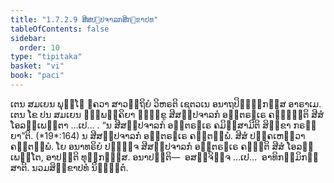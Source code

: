 ```yaml
---
title: "1.7.2.9 ສີສປ຺ປຈາລກສິກ຺ຂາປທ"
tableOfContents: false
sidebar:
  order: 10
type: "tipitaka"
basket: "vi"
book: "paci"
---
```



<DynamicBreadcrumb />

<Division number="594" book="paci">

<Paragraph number="1775" book="paci">
ເຕນ ສມເຍນ ພຸທ຺ໂຘ ຠຄວາ ສາວຕ຺ຖິຍໍ ວິຫຣຕິ ເຊຕວເນ ອນາຖປິຓ຺ຑິກສ຺ສ ອາຣາເມ. ເຕນ ໂຂ ປນ ສມເຍນ ຉພ຺ພຄ຺ຄິຍາ ຠິກ຺ຂູ ສີສປ຺ປຈາລກໍ ອນ຺ຕຣຆເຣ ຄຈ຺ຉນ຺ຕິ ສີສໍ ໂອລມ຺ເພນ຺ຕາ …ເປ… .
</Paragraph>

<Paragraph number="1776" book="paci">
<Emphasis>“ນ ສີສປ຺ປຈາລກໍ ອນ຺ຕຣຆເຣ ຄມິສ຺ສາມີຕິ ສິກ຺ຂາ ກຣຓີຍາ”</Emphasis>ຕິ. (*19*:<Emphasis>164</Emphasis>)
</Paragraph>

<Paragraph number="1777" book="paci">
ນ ສີສປ຺ປຈາລກໍ ອນ຺ຕຣຆເຣ ຄນ຺ຕພ຺ພໍ. ສີສໍ ປຄ຺ຄເຫຕ຺ວາ ຄນ຺ຕພ຺ພໍ. ໂຍ ອນາທຣິຍໍ ປຏິຈ຺ຈ ສີສປ຺ປຈາລກໍ ອນ຺ຕຣຆເຣ ຄຈ຺ຉຕິ ສີສໍ ໂອລມ຺ເພນ຺ໂຕ, ອາປຕ຺ຕິ ທຸກ຺ກຏສ຺ສ.
</Paragraph>

<Paragraph number="1778" book="paci">
ອນາປຕ຺ຕິ—  ອສຎ຺ຈິຈ຺ຈ …ເປ…  ອາທິກມ຺ມິກສ຺ສາຕິ.

</Paragraph>
</Division>

<Paragraph number="1779" type="center" book="paci">
ນວມສິກ຺ຂາປທໍ ນິຏ຺ຐິຕໍ.
</Paragraph>